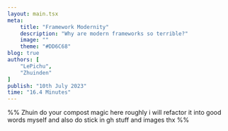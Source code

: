 ```yaml
---
layout: main.tsx
meta:
    title: "Framework Modernity"
    description: "Why are modern frameworks so terrible?"
    image: ""
    theme: "#DD6C68"
blog: true
authors: [
	"LePichu",
    "Zhuinden"
]
publish: "10th July 2023"
time: "16.4 Minutes"
---
```


%% Zhuin do your compost magic here roughly i will refactor it into good words myself and also do stick in gh stuff and images thx %%
